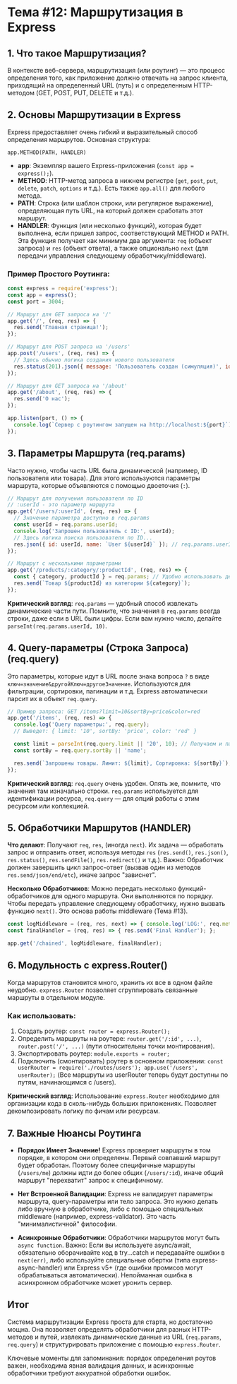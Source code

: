 # Тема #12: Маршрутизация в Express

## 1. Что такое Маршрутизация?

В контексте веб-сервера, маршрутизация (или роутинг) — это процесс определения того, как приложение должно отвечать на запрос клиента, приходящий на определенный URL (путь) и с определенным HTTP-методом (GET, POST, PUT, DELETE и т.д.).

## 2. Основы Маршрутизации в Express

Express предоставляет очень гибкий и выразительный способ определения маршрутов. Основная структура:

```
app.METHOD(PATH, HANDLER)
```

- **app**: Экземпляр вашего Express-приложения (`const app = express();`).
- **METHOD**: HTTP-метод запроса в нижнем регистре (`get`, `post`, `put`, `delete`, `patch`, `options` и т.д.). Есть также `app.all()` для любого метода.
- **PATH**: Строка (или шаблон строки, или регулярное выражение), определяющая путь URL, на который должен сработать этот маршрут.
- **HANDLER**: Функция (или несколько функций), которая будет выполнена, если пришел запрос, соответствующий METHOD и PATH. Эта функция получает как минимум два аргумента: `req` (объект запроса) и `res` (объект ответа), а также опционально `next` (для передачи управления следующему обработчику/middleware).

### Пример Простого Роутинга:

```javascript
const express = require('express');
const app = express();
const port = 3004;

// Маршрут для GET запроса на '/'
app.get('/', (req, res) => {
  res.send('Главная страница!');
});

// Маршрут для POST запроса на '/users'
app.post('/users', (req, res) => {
  // Здесь обычно логика создания нового пользователя
  res.status(201).json({ message: 'Пользователь создан (симуляция)', id: Date.now() }); // Отвечаем JSON и статусом 201
});

// Маршрут для GET запроса на '/about'
app.get('/about', (req, res) => {
  res.send('О нас');
});

app.listen(port, () => {
  console.log(`Сервер с роутингом запущен на http://localhost:${port}`);
});
```

## 3. Параметры Маршрута (req.params)

Часто нужно, чтобы часть URL была динамической (например, ID пользователя или товара). Для этого используются параметры маршрута, которые объявляются с помощью двоеточия (`:`).

```javascript
// Маршрут для получения пользователя по ID
// :userId - это параметр маршрута
app.get('/users/:userId', (req, res) => {
  // Значение параметра доступно в req.params
  const userId = req.params.userId;
  console.log('Запрошен пользователь с ID:', userId);
  // Здесь логика поиска пользователя по ID...
  res.json({ id: userId, name: `User ${userId}` }); // req.params.userId - всегда строка!
});

// Маршрут с несколькими параметрами
app.get('/products/:category/:productId', (req, res) => {
  const { category, productId } = req.params; // Удобно использовать деструктуризацию
  res.send(`Товар ${productId} из категории ${category}`);
});
```

**Критический взгляд**: `req.params` — удобный способ извлекать динамические части пути. Помните, что значения в `req.params` всегда строки, даже если в URL были цифры. Если вам нужно число, делайте `parseInt(req.params.userId, 10)`.

## 4. Query-параметры (Строка Запроса) (req.query)

Это параметры, которые идут в URL после знака вопроса `?` в виде `ключ=значение&другойКлюч=другоеЗначение`. Используются для фильтрации, сортировки, пагинации и т.д. Express автоматически парсит их в объект `req.query`.

```javascript
// Пример запроса: GET /items?limit=10&sortBy=price&color=red
app.get('/items', (req, res) => {
  console.log('Query параметры:', req.query);
  // Выведет: { limit: '10', sortBy: 'price', color: 'red' }

  const limit = parseInt(req.query.limit || '20', 10); // Получаем и парсим (с дефолтом)
  const sortBy = req.query.sortBy || 'name';

  res.send(`Запрошены товары. Лимит: ${limit}, Сортировка: ${sortBy}`);
});
```

**Критический взгляд**: `req.query` очень удобен. Опять же, помните, что значения там изначально строки. `req.params` используется для идентификации ресурса, `req.query` — для опций работы с этим ресурсом или коллекцией.

## 5. Обработчики Маршрутов (HANDLER)

**Что делают**: Получают `req`, `res`, (иногда `next`). Их задача — обработать запрос и отправить ответ, используя методы `res` (`res.send()`, `res.json()`, `res.status()`, `res.sendFile()`, `res.redirect()` и т.д.). Важно: Обработчик должен завершить цикл запрос-ответ (вызвав один из методов `res.send/json/end/etc`), иначе запрос "зависнет".

**Несколько Обработчиков**: Можно передать несколько функций-обработчиков для одного маршрута. Они выполняются по порядку. Чтобы передать управление следующему обработчику, нужно вызвать функцию `next()`. Это основа работы middleware (Тема #13).

```javascript
const logMiddleware = (req, res, next) => { console.log('LOG:', req.method, req.url); next(); };
const finalHandler = (req, res) => { res.send('Final Handler'); };

app.get('/chained', logMiddleware, finalHandler);
```

## 6. Модульность с express.Router()

Когда маршрутов становится много, хранить их все в одном файле неудобно. `express.Router` позволяет сгруппировать связанные маршруты в отдельном модуле.

### Как использовать:
1. Создать роутер: `const router = express.Router();`
2. Определить маршруты на роутере: `router.get('/:id', ...)`, `router.post('/', ...)` (пути относительны точки монтирования).
3. Экспортировать роутер: `module.exports = router;`
4. Подключить (смонтировать) роутер в основном приложении: `const userRouter = require('./routes/users'); app.use('/users', userRouter);` (Все маршруты из userRouter теперь будут доступны по путям, начинающимся с /users).

**Критический взгляд**: Использование `express.Router` необходимо для организации кода в сколь-нибудь больших приложениях. Позволяет декомпозировать логику по фичам или ресурсам.

## 7. Важные Нюансы Роутинга

- **Порядок Имеет Значение!** Express проверяет маршруты в том порядке, в котором они определены. Первый совпавший маршрут будет обработан. Поэтому более специфичные маршруты (`/users/me`) должны идти до более общих (`/users/:id`), иначе общий маршрут "перехватит" запрос к специфичному.

- **Нет Встроенной Валидации**: Express не валидирует параметры маршрута, query-параметры или тело запроса. Это нужно делать либо вручную в обработчике, либо с помощью специальных middleware (например, express-validator). Это часть "минималистичной" философии.

- **Асинхронные Обработчики**: Обработчики маршрутов могут быть `async function`. Важно: Если вы используете async/await, обязательно оборачивайте код в try...catch и передавайте ошибки в `next(err)`, либо используйте специальные обертки (типа express-async-handler) или Express v5+ (где ошибки промисов могут обрабатываться автоматически). Непойманная ошибка в асинхронном обработчике может уронить сервер.

## Итог

Система маршрутизации Express проста для старта, но достаточно мощна. Она позволяет определять обработчики для разных HTTP-методов и путей, извлекать динамические данные из URL (`req.params`, `req.query`) и структурировать приложение с помощью `express.Router`.

Ключевые моменты для запоминания: порядок определения роутов важен, необходима явная валидация данных, и асинхронные обработчики требуют аккуратной обработки ошибок.
